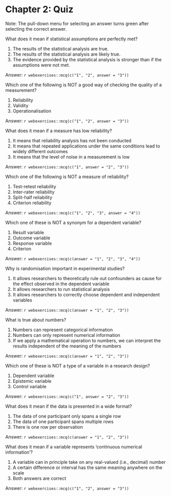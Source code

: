 # Chapter 2: Quiz {-}


Note: The pull-down menu for selecting an answer turns green after selecting the correct answer. 


::: {.exercise}
What does it mean if statistical assumptions are perfectly met? 

1. The results of the statistical analysis are true.
2. The results of the statistical analysis are likely true.
3. The evidence provided by the statistical analysis is stronger than if the assumptions were not met.

Answer: `r webexercises::mcq(c("1", "2", answer = "3"))`
:::


::: {.exercise}
Which one of the following is NOT a good way of checking the quality of a measurement? 

1. Reliability
2. Validity 
3. Operationalisation 

Answer: `r webexercises::mcq(c("1", "2", answer = "3"))`
:::

::: {.exercise}
What does it mean if a measure has low reliability? 

1. It means that reliability analysis has not been conducted
2. It means that repeated applications under the same conditions lead to widely different outcomes
3. It means that the level of noise in a measurement is low

Answer: `r webexercises::mcq(c("1", answer = "2", "3"))`
:::

::: {.exercise}
Which one of the following is NOT a measure of reliability? 

1. Test-retest reliability
2. Inter-rater reliability
3. Split-half reliability
4. Criterion reliability

Answer: `r webexercises::mcq(c("1", "2", "3", answer = "4"))`
:::

::: {.exercise}
Which one of these is NOT a synonym for a dependent variable? 

1. Result variable
2. Outcome variable
3. Response variable
4. Criterion

Answer: `r webexercises::mcq(c(answer = "1", "2", "3", "4"))`
:::

::: {.exercise}
Why is randomisation important in experimental studies? 

1. It allows researchers to theoretically rule out confounders as cause for the effect observed in the dependent variable
2. It allows researchers to run statistical analysis 
3. It allows researchers to correctly choose dependent and independent variables

Answer: `r webexercises::mcq(c(answer = "1", "2", "3"))`
:::

::: {.exercise}
What is true about numbers? 

1. Numbers can represent categorical information
2. Numbers can only represent numerical information
3. If we apply a mathematical operation to numbers, we can interpret the results independent of the meaning of the numbers

Answer: `r webexercises::mcq(c(answer = "1", "2", "3"))`
:::

::: {.exercise}
Which one of these is NOT a  type of a variable in a research design? 

1. Dependent variable
2. Epistemic variable
3. Control variable

Answer: `r webexercises::mcq(c("1", answer = "2", "3"))`
:::

::: {.exercise}
What does it mean if the data is presented in a wide format?

1. The data of one participant only spans a single row
2. The data of one participant spans multiple rows
3. There is one row per observation

Answer: `r webexercises::mcq(c(answer = "1", "2", "3"))`
:::

::: {.exercise}
What does it mean if a variable represents ‘continuous numerical information’?

1. A variable can in principle take on any real-valued (i.e., decimal) number
2. A certain difference or interval has the same meaning anywhere on the scale
3. Both answers are correct

Answer: `r webexercises::mcq(c("1", "2", answer = "3"))`
:::

